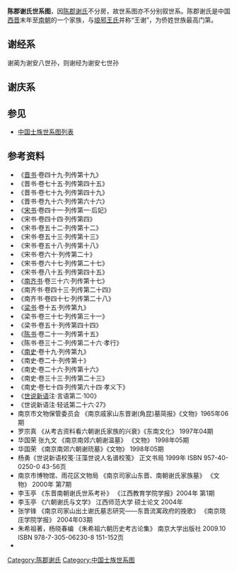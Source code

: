 '''陈郡谢氏世系图'''，因[[陈郡谢氏|陈郡谢氏]]不分房，故世系图亦不分别叙世系。陈郡谢氏是中国[[西晋|西晋]]末年至[[南朝|南朝]]的一个家族，与[[琅邪王氏|琅邪王氏]]并称“王谢”，为侨姓世族最高门第。


<center>
{{chart/start|style=font: 80% sans-serif;width:intrinsic;width:-moz-max-content;width:-webkit-max-content;width:max-content;}}
{{chart|border=0 | | | | | | | | | | | | | | | | | | | | | | | | | | | | |:| ad |ad=过继 }}
{{chart | | | | | | | | | | | | | | | | | | | | | | | | | Zu |Zu=[[谢缵|谢缵]] }}
{{chart | | | | | | | | | | | | | | | | | | | | | | | | | |!}}
{{chart | | | | | | | | | | | | | | | | | | | | | | | | | He |He=[[谢衡|谢衡]] }}
{{chart | | | | | |,|-|-|-|-|-|-|-|-|-|-|-|-|-|-|-|-|-|-|-|+|-|-|-|-|-|-|-|.}}
{{chart | | | | | Ku | | | | | | | | | | | | | | | | | | Pu | | | | | | Gu |Ku=咸亭康侯<br>[[谢鲲|谢鲲]]|Pu=万寿子<br>[[谢裒|谢裒]]|Gu=昌安子<br>[[谢广|谢广]] }}
{{chart | | | | | |)|-|-|-|.| | | | | | | | | | | | | | | |)|-|-|-|-|-|-|-|-|-|-|-|-|-|-|-|-|-|-|-|-|-|-|-|-|-|-|-|-|-|-|-|-|-|-|-|-|-|-|-|-|-|-|-|-|-|-|-|v|-|-|-|-|-|-|-|-|-|-|-|-|-|-|-|-|-|-|-|-|-|-|-|-|-|-|-|-|-|-|-|-|-|-|-|-|-|-|-|-|-|-|-|v|-|-|-|-|-|-|-|-|-|-|-|-|-|-|-|v|-|-|-|v|-|-|-|-|-|-|-|v|-|-|-|.}}
{{chart | | | | | Sh | | Zs | | | | | | | | | | | | | | Yi | | | | | | | | | | | | | | | | | | | | | | | | | | | | | | | | | | | | | | | | | | | | | | Ju | | | | | | | | | | | | | | | | | | | | | | | | | | | | | | | | | | | | | | | | | | An | | | | | | | | | | | | | | Wa | | Si | | | | | | Ti | | Yt |Sh=咸亭简侯<br>[[谢尚|谢尚]]|Zs=[[谢真石|谢真石]]|Yi=万寿子<br>[[谢奕|谢奕]]|Ju=[[谢据|谢据]]|An=庐陵文靖公<br>[[谢安|谢安]]|Wa=[[谢万|谢万]]|Si=南康襄公<br>[[谢石|谢石]]|Ti=[[谢铁|谢铁]]|Yt=[[羊昙|羊昙]]母}}
{{chart | | | | | |!|L|~|~|~|~|~|~|~|~|~|~|~|~|~|~|~|~|~|~|t|~|~|~|~|~|~|~|~|~|~|~|~|~|~|~|~|~|~|7| | | | | | | | | | | | | | | | | | | | | | | | | | | | |!| | | | | | | | | | | | | | | | | | | | | | | | | | | | | | | | | | | | | | | | | | | |!| | | | | | | | | | | | | | | |!| | | |!| | | | | | | |!}}
{{chart | |,|-|-|-|+|-|-|-|.| | | |,|-|-|-|v|-|-|-|v|-|-|-|+|-|-|-|-|-|-|-|v|-|-|-|v|-|-|-|v|-|-|*|v|-|-|-|v|-|-|-|v|-|-|-|v|-|-|-|.| | | |,|-|-|-|-|-|-|-|^|-|-|-|-|-|-|-|-|-|-|-|-|-|-|-|.| | | | | | | | | | | | | | | |,|-|-|-|v|-|-|-|v|-|-|-|^|-|-|-|.| | | | | | | |,|-|-|-|(| | | |!| | | |,|-|-|-|(}}
{{chart | Sy | | Ss | | Mz | | Jn | | Ty | | Yu | | Yo | | | | | | Ji | | Ho | | Xu | | Ka | | Dy | | Dr | | Dc | | Dh | | La | | | | | | | | | | | | | | | | | | | | | | Yy | | | | | | | | | | | | | | Ya | | Wm | | Gb | | | | | | Yn | | | | | | Wx | | Sa | | Wa | | Mi | | Ch |Sy=[[谢僧要|谢僧要]]|Ss=[[谢僧韶|谢僧韶]]|Mz=[[王茂之|王茂之]]妻|Jn=[[谢寄奴|谢寄奴]]|Ty=[[谢探远|谢探远]]|Yu=万寿子<br>[[谢渊_(东晋)|谢渊]]|Yo=[[谢攸|谢攸]]|Ji=常乐县侯<br>[[谢靖_(东晋)|谢靖]]|Ho=[[谢豁|谢豁]]|Xu=康乐献武公<br>[[谢玄|谢玄]]|Ka=咸亭侯<br>[[谢康|谢康]]|Dy=[[谢道韫|谢道韫]]|Dr=[[谢道荣|谢道荣]]|Dc=[[谢道粲|谢道粲]]|Dh=[[谢道辉|谢道辉]]|La=[[谢朗|谢朗]]|Yy=[[谢允|谢允]]|Ya=庐陵郡公<br>[[谢瑶|谢瑶]]|Yn=望蔡忠肃公<br>[[谢琰|谢琰]]|Wm=[[王珉|王珉]]妻|Gb=[[王国宝|王国宝]]妻|Sa=[[谢韶|谢韶]]|Wx=[[王珣|王珣]]妻|Wa=南康郡公<br>[[谢汪|谢汪]]|Mi=[[谢邈|谢邈]]|Ch=[[谢冲|谢冲]]}}
{{chart | | | | | | | | | | | | | | | | | | | | | | | | | |!| | | | | | | |!|F|~|~|~|~|~|~|t|~|~|~|J| | | | | | | | | | | | | | | | | | | |!| | | | | | | | | | | | | | | | | | | | | | | |!| | | | | | | | | | | | | | | |!| | | | | | | | | | | | | | | |!| | | | | | | | | | | |!| | | |L|~|~|~|~|~|~|~|t|~|~|7}}
{{chart | |,|-|-|-|v|-|-|-|v|-|-|-|v|-|-|-|v|-|-|-|v|-|-|-|^|-|-|-|.| | | |)|*|-|-|.| | | |)|-|-|-|.| | | | | | | | | | | | | | | | | | | |!| | | | | | | | | | | | | | | |,|-|-|-|-|-|-|-|+|-|-|-|v|-|-|-|.| | | |,|-|-|-|+|-|-|-|v|-|-|-|.| | | |,|-|-|-|+|-|-|-|.| | | | | | | |!| | | | | | | | | | | |)|-|-|*|.}}
{{chart | Lf | | Lh | | Ln | | La | | Ch | | Yu | | | | | | Qi | | Su | | Qa | | Hu | | Yz | | | | | | | | | | | | | | | | | | Co | | | | | | | | | | | | | | Jr | | | | | | Cu | | Ha | | Sh | | Ga | | Mu | | Da | | Pu | | Zh | | Ju | | Hn | | | | | | Si | | | | | | | | | | Fm | | Mh |Lf=[[谢令芬|谢令芬]]|Lh=[[谢令和|谢令和]]|Ln=[[谢令范|谢令范]]|La=[[谢令爱|谢令爱]]|Ch=豫宁县开国伯<br>[[谢珫|谢珫]]|Yu=[[谢璵|谢璵]]|Qi=[[谢球|谢球]]|Su=咸亭侯<br>[[谢肃|谢肃]]|Qa=[[谢虔|谢虔]]|Hu=康乐县公<br>[[谢瑍|谢瑍]]|Yz=[[袁湛|袁湛]]妻|Co=[[谢重|谢重]]|Jr=[[谢景仁|谢景仁]]|Cu=[[谢纯|谢纯]]|Ha=[[谢甝|谢甝]]|Sh=[[谢述|谢述]]|Ga=庐陵郡公<br>[[谢该|谢该]]|Mu=[[谢模|谢模]]|Da=柴桑侯<br>[[谢澹|谢澹]]|Pu=[[谢璞|谢璞]]|Zh=[[谢肇|谢肇]]|Ju=建昌县侯<br>[[谢峻|谢峻]]|Hn=望蔡县公<br>[[谢混|谢混]]|Si=[[谢思|谢思]]|Fm=[[谢方明|谢方明]]|Mh=南康郡公<br>[[谢明慧|谢明慧]]}}
{{chart | | | | | | | | | | |F|~|~|~|~|~|~|t|~|~|J|!| | | | | | | |!| | | |L|~|~|7|!| | | |!| | | | | | | | | | | | | | | | | | | | | | | |!| | | | | | | | | | | | | | | |!| | | | | | | |!| | | | | | | |!| | | |L|~|~|7|!| | | | | | | |!| | | | | | | |L|~|~|~|t|~|~|~|~|~|~|7|!| | | | | | | | | | | |!| | | |:}}
{{chart | |,|-|-|-|v|-|-|-|v|*|-|-|v|-|-|-|(| | | |)|-|-|-|.| | | |)|-|-|-|.| | |:|!| | | |!| | | |,|-|-|-|v|-|-|-|v|-|-|-|v|-|-|-|v|-|-|-|^|-|-|-|v|-|-|-|.| | | |,|-|-|-|+|-|-|-|.| | | |!| | | |,|-|-|-|+|-|-|-|.| | |:|!| | | | | | | |!| | | | | | | | | | | |!| | | |,|-|-|*|(| | | | | | | |,|-|-|-|(| | | |:}}
{{chart | Ni | | Dx | | Fe | | Ya | | Ji | | Kz | | We | | Lm | | Yu | | Ly | | Lu | | Xu | | Bz | | Zh | | Hu | | Yj | | | | | | Ja | | Du | | Xn | | Yz | | Wy | | Mo | | Zo | | Ye | | Wi | | Cb | | | | | | Ta | | | | | | | | | | Yr | | Yo | | Hw | | | | | | Hl | | Hx | | Go |Ni=[[谢宁_(东晋)|谢宁]]|Dx=[[谢道休|谢道休]]|Fe=[[谢奉_(陈郡)|谢奉]]|Ya=[[谢雅|谢雅]]|Ji=[[谢蕳|谢蕳]]|Kz=[[温楷之|温楷之]]妻|We=[[谢温|谢温]]|Lm=谢令□|Yu=[[谢元|谢元]]|Ly=咸亭侯<br>[[谢灵祐|谢灵祐]]|Lu=康乐县侯<br>[[谢灵运|谢灵运]]|Xu=[[谢绚|谢绚]]|Bz=[[荀伯子|荀伯子]]妻|Zh=[[谢瞻|谢瞻]]|Hu=武昌县公<br>[[谢晦|谢晦]]|Ja=[[谢皭|谢皭]]|Du=[[谢遯|谢遯]]|Yj=[[谢月镜|谢月镜]]|Xn=[[谢恂|谢恂]]|Yz=[[刘义真|刘义真]]妻|Wy=[[王僧朗|王僧朗]]妻|Mo=□|Zo=[[谢综|谢综]]|Ye=[[谢约|谢约]]|Wi=[[谢纬|谢纬]]|Cb=庐陵郡公<br>[[谢承伯|谢承伯]]|Ta=[[谢涛_(刘宋)|谢涛]]|Yr=[[殷叡_(刘宋)|-{殷叡}-]]妻|Yo=[[谢曜|谢曜]]|Hw=建昌县侯<br>[[谢弘微|谢弘微]]|Hl=[[谢惠连|谢惠连]]|Hx=[[谢惠宣|谢惠宣]]|Go=南康郡公<br>[[谢暠|谢暠]]}}
{{chart | | | | | | | | | | | | | | | | | | | | | | | | | | | | | | | | | | | | | | | | | |!| | | |)|-|-|-|.| | | |!| | | |)|-|-|-|v|-|-|-|.| | | |!| | | | | | | |!| | | | | | | | | | | |!| | | | | | | | | | | |!| | | | | | | | | | | |:| | | | | | | | | | | | | | | | | | | |!| | | | | | | | | | | |!}}
{{chart | | | | | | | | | | | | | | | | | | | | | | | | | | | | | | | | | | | | | | | | | Fe | | Sj | | Sy | | Sh | | Sx | | Yk | | Yb | | Sp | | | | | | Zh | | | | | | | | | | Se | | | | | | | | | | Ti | | | | | | | | | | |:| | | | | | | | | | | | | | | | | | | Zu | | | | | | | | | | Dy |Fe=[[谢凤|谢凤]]|Sj=[[谢世基|谢世基]]|Sy=[[谢世猷|谢世猷]]|Sh=[[谢绍|谢绍]]|Sx=[[谢世休|谢世休]]|Yk=[[刘义康|刘义康]]妻|Yb=[[刘义宾|刘义宾]]妻|Sp=[[谢世平|谢世平]]|Zh=[[谢稚|谢稚]]|Se=[[谢沈_(陈郡)|谢沈]]|Ti=[[谢朓|谢朓]]|Zu=宪子<br>[[谢庄|谢庄]]|Dy=[[王道琰|王道琰]]妻}}
{{chart | | | | | | | | | | | | | | | | | | | | | | | | | | | | | | | | | | | | | | | | | |!| | | | | | | | | | | | | | | | | | | | | | | | | | | | | | | | | | | |!| | | | | | | | | | | | | | | | | | | | | | | |!| | | | | | | | | | | |:| | | |,|-|-|-|-|-|-|-|v|-|-|-|v|-|-|-|+|-|-|-|v|-|-|-|.}}
{{chart | | | | | | | | | | | | | | | | | | | | | | | | | | | | | | | | | | | | | | | | | Cz | | | | | | | | | | | | | | | | | | | | | | | | | | | | | | | | | | Ji | | | | | | | | | | | | | | | | | | | | | | Mo | | | | | | | | | | |:| | | Ya | | | | | | Fe | | Ha | | Zo | | Yu | | Ws |Cz=[[谢超宗|谢超宗]]|Ji=[[谢璟|谢璟]]|Mo=[[谢谟|谢谟]]|Ya=[[谢飏|谢飏]]|Fe=[[谢朏|谢朏]]|Ha=[[谢颢|谢颢]]|Zo=[[谢嵸|谢嵸]]|Yu=简子<br>[[谢瀹|谢瀹]]|Ws=[[王肃_(南北朝)|王肃]]妻}}
{{chart | | | | | | | | | | | | | | | | | | | | | | | | | | | | | | | | | | | | | | | | | |)|-|-|-|.| | | | | | | | | | | | | | | | | | | | | | | | | | | | | | | |!| | | | | | | | | | | | | | | | | | | | | | | | | | | | | | | | | | | |:| | | |!| | | |,|-|-|-|+|-|-|-|.| | | |,|-|-|-|+|-|-|-|-|-|-|-|-|-|-|-|.| | }}
{{chart | | | | | | | | | | | | | | | | | | | | | | | | | | | | | | | | | | | | | | | | | Cq | | Jq | | | | | | | | | | | | | | | | | | | | | | | | | | | | | | Zh | | | | | | | | | | | | | | | | | | | | | | | | | | | | | | | | | | Ch | | Fj | | Xu | | Zu | | Hu | | La | | Xd | | | | | | | | | | Ju |Cq=[[谢才卿|谢才卿]]|Jq=[[谢几卿|谢几卿]]|Zh=[[谢微|谢微]]|Ch=[[谢绰|谢绰]]|Fj=[[谢梵境|谢梵境]]|Xu=[[谢谖|谢谖]]|Zu=[[谢篹|谢篹]]|Hu=[[谢譓|谢譓]]|La=[[谢览|谢览]]|Xd=[[谢玄大|谢玄大]]|Ju=[[谢举|谢举]]}}
{{chart | | | | | | | | | | | | | | | | | | | | | | | | | | | | | | | | | | | | | | | | | |!| | | | | | | | | | | | | | | | | | | | | | | | | | | | | | | | | | | | | | | | | | | | | | | | | | | | | | | | | | | | | | | | | | | | | | | | | | | | | | | | | | | | | | | |!| | | |!| | | |)|-|-|-|.| | | |,|-|-|-|(}}
{{chart | | | | | | | | | | | | | | | | | | | | | | | | | | | | | | | | | | | | | | | | | Za | | | | | | | | | | | | | | | | | | | | | | | | | | | | | | | | | | | | | | | | | | | | | | | | | | | | | | | | | | | | | | | | | | | | | | | | | | | | | | | | | | | | | | Ze | | Ha | | Qi | | Zh | | Xi | | Gu |Za=[[谢藻|谢藻]]||Ze=康子<br>[[谢哲|谢哲]]|Ha=[[谢罕|谢罕]]|Qi=[[谢侨|谢侨]]|Zh=[[谢札|谢札]]|Xi=[[谢禧|谢禧]]|Gu=光子<br>[[谢嘏|谢嘏]]}}
{{chart | | | | | | | | | | | | | | | | | | | | | | | | | | | | | | | | | | | | | | | | | | | | | | | | | | | | | | | | | | | | | | | | | | | | | | | | | | | | | | | | | | | | | | | | | | | | | | | | | | | | | | | | | | | | | | | | | | | | | | | | | | | | | | | | | | | | | | | | | |)|-|-|-|.| | | |,|-|-|-|(}}
{{chart | | | | | | | | | | | | | | | | | | | | | | | | | | | | | | | | | | | | | | | | | | | | | | | | | | | | | | | | | | | | | | | | | | | | | | | | | | | | | | | | | | | | | | | | | | | | | | | | | | | | | | | | | | | | | | | | | | | | | | | | | | | | | | | | | | | | | | | | | Yi | | Qi | | Ya | | Zo |Yi=[[谢祎|谢祎]]|Qi=[[谢启|谢启]]|Ya=[[谢俨|谢俨]]|Zo=[[谢伷|谢伷]] }}
{{chart/end}}
</center>

==谢经系==
谢蔺为谢安八世孙，则谢经为谢安七世孙
<center>
{{chart/start|style=font: 80% sans-serif;}}
{{chart | Ji |Ji=[[谢经|谢经]]}}
{{chart | |!| }}
{{chart | Li |Li=[[谢蔺|谢蔺]]}}
{{chart | |!| }}
{{chart | Zh |Zh=[[谢贞|谢贞]]}}
{{chart | |!}}
{{chart | Ji |Ji=[[谢靖|谢靖]]}}
{{chart/end}}
</center>
==谢庆系==
<center>
{{chart/start|style=font: 80% sans-serif;}}
{{chart | Qi |Qi=[[谢庆|谢庆]]}}
{{chart | |!| }}
{{chart | Xi |Xi=[[谢憘|谢憘]]}}
{{chart | |!}}
{{chart | Yu |Yu=[[谢岳|谢岳]]}}
{{chart/end}}
</center>

==参见==
*[[中国士族世系图列表|中国士族世系图列表]]

==参考资料==
*《[[晋书|晋书]]·卷四十九·列传第十九》
*《晋书·卷七十五·列传第四十五》
*《晋书·卷七十九·列传第四十九》
*《晋书·卷九十六·列传第六十六》
*《[[宋书|宋书]]·卷四十一·列传第一·后妃》
*《宋书·卷四十四·列传第四》
*《宋书·卷五十二·列传第十二》
*《宋书·卷五十三·列传第十三》
*《宋书·卷五十八·列传第十八》
*《宋书·卷六十·列传第二十》
*《宋书·卷六十七·列传第二十七》
*《宋书·卷八十五·列传第四十五》
*《[[南齐书|南齐书]]·卷三十六·列传第十七》
*《南齐书·卷四十三·列传第二十四》
*《南齐书·卷四十七·列传第二十八》
*《[[梁书|梁书]]·卷十五·列传第九》
*《梁书·卷三十七·列传第三十一》
*《梁书·卷五十·列传第四十四》
*《[[陈书|陈书]]·卷二十一·列传第十五》
*《陈书·卷三十二·列传第二十六·孝行》
*《[[南史|南史]]·卷十九·列传第九》
*《南史·卷二十·列传第十》
*《南史·卷二十六·列传第十六》
*《南史·卷三十三·列传第二十三》
*《南史·卷七十四·列传第六十四·孝义下》
*《[[世说新语|世说新语]]注·言语第二·100》
*《世说新语注·轻诋第二十六·27》
*南京市文物保管委员会 《南京戚家山东晋谢(角昆)墓简报》《文物》1965年06期
*罗宗真 《从考古资料看六朝谢氏家族的兴衰》《东南文化》 1997年04期
*华国荣  张九文  《南京南郊六朝谢温墓》 《文物》 1998年05期 
*华国荣 《南京南郊六朝谢珫墓》《文物》 1998年05期 
*杨勇《世说新语校笺·汪藻世说人名谱校笺》 正文书局 1999年 ISBN 957-40-0250-0  43-56页
*南京市博物馆、雨花区文物局 《南京司家山东晋、南朝谢氏家族墓》 《文物》 2000年 第7期 
*李玉亭 《东晋南朝谢氏世系考补》 《江西教育学院学报》2004年 第1期
*李玉亭 《六朝谢氏与文学》 江西师范大学 硕士论文 2004年
*张学锋 《南京司家山出土谢氏墓志研究——东晋流寓政府的挽歌》 《南京晓庄学院学报》 2004年03期
*朱希祖著，杨晓春编 《朱希祖六朝历史考古论集》 南京大学出版社 2009.10 ISBN  978-7-305-06230-8 151-152页
*{{Cite book | author = 罗新，叶炜著 | title = 《新出魏晋南北朝墓志疏证》 | location = 北京市 | publisher = 中华书局  | date =2004| pages =31-32、34-39、447-448 |ISBN =7-101-04320-8| accessdate = 2013-02-24 | url = | language= zh-cn| quote = }}

[[Category:陈郡谢氏|Category:陈郡谢氏]]
[[Category:中国士族世系图|Category:中国士族世系图]]